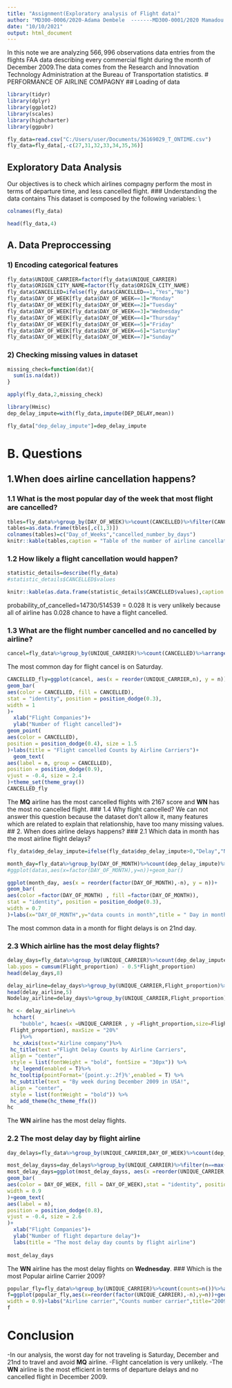 ---
title: "Assignment(Exploratory analysis of Flight data)"
author: "MD300-0006/2020-Adama Dembele  -------MD300-0001/2020 Mamadou Hady Barry"
date: "10/10/2021"
output: html_document
---
In this note we are analyzing $566,996$ observations data entries from the flights FAA data describing every commercial flight during the month of December 2009.The data comes from the Research and Innovation Technology Administration at the Bureau of Transportation statistics.
# PERFORMANCE OF AIRLINE COMPAGNY 
## Loading of data
```{r}
library(tidyr)
library(dplyr)
library(ggplot2)
library(scales)
library(highcharter)
library(ggpubr)

fly_data=read.csv("C:/Users/user/Documents/36169029_T_ONTIME.csv")
fly_data=fly_data[,-c(27,31,32,33,34,35,36)]
```
##  Exploratory  Data Analysis
Our objectives is to check which airlines compagny perform the most in terms of departure time, and less cancelled flight.
### Understanding the data contains
This dataset is composed by the following variables: \\
```{r}
colnames(fly_data)
```
```{r}
head(fly_data,4)
```
## A. Data Preproccessing 
### 1) Encoding categorical features
```{r}
fly_data$UNIQUE_CARRIER=factor(fly_data$UNIQUE_CARRIER)
fly_data$ORIGIN_CITY_NAME=factor(fly_data$ORIGIN_CITY_NAME)
fly_data$CANCELLED=ifelse(fly_data$CANCELLED==1,"Yes","No")
fly_data$DAY_OF_WEEK[fly_data$DAY_OF_WEEK==1]="Monday"
fly_data$DAY_OF_WEEK[fly_data$DAY_OF_WEEK==2]="Tuesday"
fly_data$DAY_OF_WEEK[fly_data$DAY_OF_WEEK==3]="Wednesday"
fly_data$DAY_OF_WEEK[fly_data$DAY_OF_WEEK==4]="Thursday"
fly_data$DAY_OF_WEEK[fly_data$DAY_OF_WEEK==5]="Friday"
fly_data$DAY_OF_WEEK[fly_data$DAY_OF_WEEK==6]="Saturday"
fly_data$DAY_OF_WEEK[fly_data$DAY_OF_WEEK==7]="Sunday"
```
### 2) Checking missing values in dataset
```{r}
missing_check=function(dat){
  sum(is.na(dat))
}
```
```{r}
apply(fly_data,2,missing_check)
```
```{r}
library(Hmisc)
dep_delay_impute=with(fly_data,impute(DEP_DELAY,mean))
```

```{r}
fly_data["dep_delay_impute"]=dep_delay_impute
```

# B. Questions 

## 1.When does airline cancellation happens?

### 1.1 What is the most popular day of the week that most flight are cancelled?
```{r  results = 'asis'}
tbles=fly_data%>%group_by(DAY_OF_WEEK)%>%count(CANCELLED)%>%filter(CANCELLED=="Yes")%>%arrange(desc(cancelled_number_by_days=n))
tables=as.data.frame(tbles[,c(1,3)])
colnames(tables)=c("Day_of_Weeks","cancelled_number_by_days")
knitr::kable(tables,caption = "Table of the number of airline cancellation days")
```
### 1.2 How likely a flight cancellation would happen?

```{r}
statistic_details=describe(fly_data)
#statistic_details$CANCELLED$values

```
```{r}
knitr::kable(as.data.frame(statistic_details$CANCELLED$values),caption = "Table of cancelled frequency")
```
probability_of_cancelled=$14730/514539=0.028$
It is very unlikely because all of airline has  $0.028$ chance to have a flight cancelled. 

### 1.3  What are the flight number cancelled and no cancelled by airline?
```{r}
cancel=fly_data%>%group_by(UNIQUE_CARRIER)%>%count(CANCELLED)%>%arrange(desc(CANCELLED_sum=n()))
```
The most common day for flight cancel is on Saturday.

```{r}
CANCELLED_fly=ggplot(cancel, aes(x = reorder(UNIQUE_CARRIER,n), y = n))+
geom_bar(
aes(color = CANCELLED, fill = CANCELLED),
stat = "identity", position = position_dodge(0.3),
width = 1
)+
  xlab("Flight Companies")+
  ylab("Number of flight cancelled")+
geom_point(
aes(color = CANCELLED),
position = position_dodge(0.4), size = 1.5
)+labs(title = "Flight cancelled Counts by Airline Carriers")+
  geom_text(
aes(label = n, group = CANCELLED),
position = position_dodge(0.9),
vjust = -0.4, size = 2.4
)+theme_set(theme_gray())
CANCELLED_fly
```
The **MQ** airline has the most cancelled flights with $2167$ score and **WN** has the most no cancelled flight. 
### 1.4 Why flight cancelled?
We can not answer this question because the dataset don't allow it, many features which are related to explain that relationship, have too many missing values.
## 2. When does airline delays happens?
### 2.1 Which data in month has the most airline flight delays?
```{r}
fly_data$dep_delay_impute=ifelse(fly_data$dep_delay_impute>0,"Delay","No Delay")
```
```{r}
month_day=fly_data%>%group_by(DAY_OF_MONTH)%>%count(dep_delay_impute)%>%filter(dep_delay_impute=="Delay")%>%arrange(desc(n))
#ggplot(datas,aes(x=factor(DAY_OF_MONTH),y=n))+geom_bar()
```
```{r}
ggplot(month_day, aes(x = reorder(factor(DAY_OF_MONTH),-n), y = n))+
geom_bar(
aes(color =factor(DAY_OF_MONTH) , fill =factor(DAY_OF_MONTH)),
stat = "identity", position = position_dodge(0.3),
width = 0.7                                      
)+labs(x="DAY_OF_MONTH",y="data counts in month",title = " Day in month has the most airline flight delays")

```

The most common data in a month for flight delays is on 21nd day.


### 2.3 Which airline has the most delay flights? 

```{r}
delay_days=fly_data%>%group_by(UNIQUE_CARRIER)%>%count(dep_delay_impute)%>%arrange(n())%>%mutate(Flight_proportion = round(n*100/sum(n), 1),
lab.ypos = cumsum(Flight_proportion) - 0.5*Flight_proportion)
head(delay_days,8)
```



```{r}
delay_airline=delay_days%>%group_by(UNIQUE_CARRIER,Flight_proportion)%>%filter(dep_delay_impute=="Delay")%>%arrange(desc(Flight_proportion))
head(delay_airline,5)
Nodelay_airline=delay_days%>%group_by(UNIQUE_CARRIER,Flight_proportion)%>%filter(dep_delay_impute=="No Delay")%>%arrange(desc(Flight_proportion))
```

```{r}
hc <- delay_airline%>%
  hchart(
    "bubble", hcaes(x =UNIQUE_CARRIER , y =Flight_proportion,size=Flight_proportion,color = 
 Flight_proportion), maxSize = "20%"
    )%>%
  hc_xAxis(text="Airline company")%>%
 hc_title(text ="Flight Delay Counts by Airline Carriers",
 align = "center",
 style = list(fontWeight = "bold", fontSize = "30px")) %>%
  hc_legend(enabled = T)%>%
 hc_tooltip(pointFormat='{point.y:.2f}%',enabled = T) %>% 
 hc_subtitle(text = "By week during December 2009 in USA!",
 align = "center",
 style = list(fontWeight = "bold")) %>% 
 hc_add_theme(hc_theme_ffx())
hc
```


The **WN** airline has the most delay flights.


### 2.2 The most delay day by flight airline
```{r}
day_delays=fly_data%>%group_by(UNIQUE_CARRIER,DAY_OF_WEEK)%>%count(dep_delay_impute)%>%filter(dep_delay_impute=="Delay")

```
```{r}
most_delay_dayss=day_delays%>%group_by(UNIQUE_CARRIER)%>%filter(n==max(n))%>%arrange(desc(n))
most_delay_days=ggplot(most_delay_dayss, aes(x =reorder(UNIQUE_CARRIER,-n), y = n))+
geom_bar(
aes(color = DAY_OF_WEEK, fill = DAY_OF_WEEK),stat = "identity", position = position_dodge(width=1),
width = 0.9
)+geom_text(
aes(label = n),
position = position_dodge(0.8),
vjust = -0.4, size = 2.6
)+
  xlab("Flight Companies")+
  ylab("Number of flight departure delay")+
  labs(title = "The most delay day counts by flight airline")
  
most_delay_days

```
The **WN** airline has the most delay flights on **Wednesday**.
### Which is the most Popular airline Carrier 2009?
```{r}
popular_fly=fly_data%>%group_by(UNIQUE_CARRIER)%>%count(counts=n())%>%arrange(desc(n))
f=ggplot(popular_fly,aes(x=reorder(factor(UNIQUE_CARRIER),-n),y=n))+geom_bar(aes(color = UNIQUE_CARRIER, fill = UNIQUE_CARRIER),stat = "identity", position = position_dodge(width=1),
width = 0.9)+labs("Airline carrier","Counts number carrier",title="2009 Most Popular Carrier in December")
f
```


# Conclusion 
 -In our analysis, the worst day for not traveling is Saturday, December and 21nd to travel and avoid **MQ** airline.
 -Flight cancelation is very unlikely.
 -The **WN** airline is the most efficient in terms of departure delays and no cancelled flight in December $2009$.




